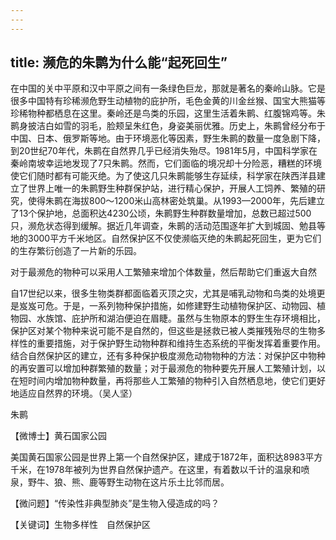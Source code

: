 ```yaml
---
---
---
```

title: 濒危的朱鹮为什么能“起死回生”
---




在中国的关中平原和汉中平原之间有一条绿色巨龙，那就是著名的秦岭山脉。它是很多中国特有珍稀濒危野生动植物的庇护所，毛色金黄的川金丝猴、国宝大熊猫等珍稀物种都栖息在这里。秦岭还是鸟类的乐园，这里生活着朱鹮、红腹锦鸡等。朱鹮身披洁白如雪的羽毛，脸颊呈朱红色，身姿美丽优雅。历史上，朱鹮曾经分布于中国、日本、俄罗斯等地。由于环境恶化等因素，野生朱鹮的数量一度急剧下降，到20世纪70年代，朱鹮在自然界几乎已经消失殆尽。1981年5月，中国科学家在秦岭南坡幸运地发现了7只朱鹮。然而，它们面临的境况却十分险恶，糟糕的环境使它们随时都有可能灭绝。为了使这几只朱鹮能够生存延续，科学家在陕西洋县建立了世界上唯一的朱鹮野生种群保护站，进行精心保护，开展人工饲养、繁殖的研究，使得朱鹮在海拔800～1200米山高林密处筑巢。从1993—2000年，先后建立了13个保护地，总面积达4230公顷，朱鹮野生种群数量增加，总数已超过500只，濒危状态得到缓解。据近几年调查，朱鹮的活动范围逐年扩大到城固、勉县等地的3000平方千米地区。自然保护区不仅使濒临灭绝的朱鹮起死回生，更为它们的生存繁衍创造了一片新的乐园。

对于最濒危的物种可以采用人工繁殖来增加个体数量，然后帮助它们重返大自然



自17世纪以来，很多生物类群都面临着灭顶之灾，尤其是哺乳动物和鸟类的处境更是岌岌可危。于是，一系列物种保护措施，如修建野生动植物保护区、动物园、植物园、水族馆、庇护所和湖泊便迫在眉睫。虽然与生物原本的野生生存环境相比，保护区对某个物种来说可能不是自然的，但这些是拯救已被人类摧残殆尽的生物多样性的重要措施，对于保护野生动物种群和维持生态系统的平衡发挥着重要作用。结合自然保护区的建立，还有多种保护极度濒危动物物种的方法：对保护区中物种的再安置可以增加种群繁殖的数量；对于最濒危的物种要先开展人工繁殖计划，以在短时间内增加物种数量，再将那些人工繁殖的物种引入自然栖息地，使它们更好地适应自然界的环境。（吴人坚）

朱鹮





【微博士】黄石国家公园

美国黄石国家公园是世界上第一个自然保护区，建成于1872年，面积达8983平方千米，在1978年被列为世界自然保护遗产。在这里，有着数以千计的温泉和喷泉，野牛、狼、熊、鹿等野生动物在这片乐土比邻而居。



【微问题】“传染性非典型肺炎”是生物入侵造成的吗？

【关键词】生物多样性　自然保护区
